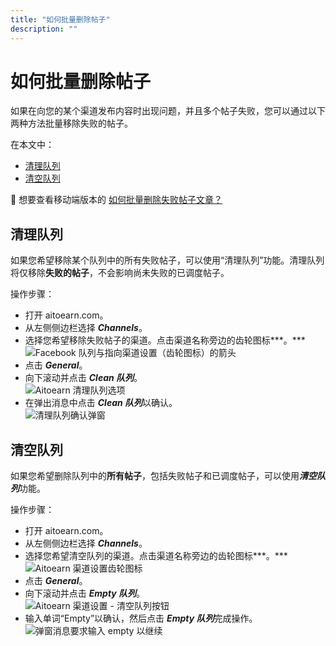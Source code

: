 ```yaml
---
title: "如何批量删除帖子"
description: ""
---
```


# 如何批量删除帖子

如果在向您的某个渠道发布内容时出现问题，并且多个帖子失败，您可以通过以下两种方法批量移除失败的帖子。

在本文中：
- [清理队列](#h_01GK221XS8YNJZZBR5RJX6VATQ)
- [清空队列](#h_01GK2224TNBKCWY063VZVGKY8M)

📝 想要查看移动端版本的 [如何批量删除失败帖子文章？](https://支持.aitoearn.com//支持.aitoearn.com/article/623-how-到-删除-帖子-在-bulk-在-the-aitoearn-移动端-应用)

## 清理队列

如果您希望移除某个队列中的所有失败帖子，可以使用“清理队列”功能。清理队列将仅移除**失败的帖子**，不会影响尚未失败的已调度帖子。

操作步骤：
- 打开 aitoearn.com。
- 从左侧侧边栏选择 ***Channels***。
- 选择您希望移除失败帖子的渠道。点击渠道名称旁边的齿轮图标***。***  
  ![Facebook 队列与指向渠道设置（齿轮图标）的箭头](//d33v4339jhl8k0.cloudfront.net/docs/assets/64cb6cf86d4a3e191f237e66/图片s/66b65fa765e01777a933364f/文件-Gn3mjulR7w.jpg)
- 点击 ***General***。
- 向下滚动并点击 ***Clean 队列***。  
  ![Aitoearn 清理队列选项](//d33v4339jhl8k0.cloudfront.net/docs/assets/64cb6cf86d4a3e191f237e66/图片s/66b660db48915f570c6a932a/文件-IU27riNhhu.jpg)
- 在弹出消息中点击 ***Clean 队列***以确认。  
  ![清理队列确认弹窗](//d33v4339jhl8k0.cloudfront.net/docs/assets/64cb6cf86d4a3e191f237e66/图片s/651dc05542d97d1c04591478/文件-WVfp4oV9pz.png)

## 清空队列

如果您希望删除队列中的**所有帖子**，包括失败帖子和已调度帖子，可以使用***清空队列***功能。

操作步骤：
- 打开 aitoearn.com。
- 从左侧侧边栏选择 ***Channels***。
- 选择您希望清空队列的渠道。点击渠道名称旁边的齿轮图标***。***  
  ![Aitoearn 渠道设置齿轮图标](//d33v4339jhl8k0.cloudfront.net/docs/assets/64cb6cf86d4a3e191f237e66/图片s/66b65fa765e01777a933364f/文件-Gn3mjulR7w.jpg)
- 点击 ***General***。
- 向下滚动并点击 ***Empty 队列***。  
  ![Aitoearn 渠道设置 - 清空队列按钮](//d33v4339jhl8k0.cloudfront.net/docs/assets/64cb6cf86d4a3e191f237e66/图片s/66b661b0067e9c553dc82598/文件-H4wymHOWFt.jpg)
- 输入单词“Empty”以确认，然后点击 ***Empty 队列***完成操作。  
  ![弹窗消息要求输入 empty 以继续](//d33v4339jhl8k0.cloudfront.net/docs/assets/64cb6cf86d4a3e191f237e66/图片s/683dcaf3db1d6854da33ea11/文件-6ZnvuWRwzf.jpg)
